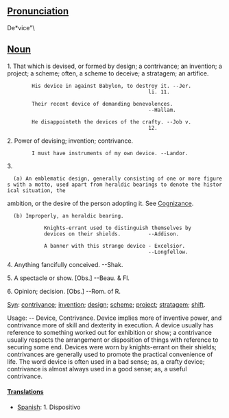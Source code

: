 ==[[Pronunciation]]==
De*vice"\

==[[Noun]]==

1. That which is devised, or formed by design; a contrivance; an invention; a project; a scheme; often, a scheme to deceive; a stratagem; an artifice.

         His device in against Babylon, to destroy it. --Jer.
                                               li. 11.

         Their recent device of demanding benevolences.
                                               --Hallam.

         He disappointeth the devices of the crafty. --Job v.
                                               12.

2. Power of devising; invention; contrivance.

         I must have instruments of my own device. --Landor.

3.
   (a) An emblematic design, generally consisting of one or more figures with a motto, used apart from heraldic bearings to denote the historical situation, the
ambition, or the desire of the person adopting it. See [[Cognizance]].
   (b) Improperly, an heraldic bearing.

             Knights-errant used to distinguish themselves by
             devices on their shields.         --Addison.

             A banner with this strange device - Excelsior.
                                               --Longfellow.

4. Anything fancifully conceived. --Shak.

5. A spectacle or show. [Obs.] --Beau. & Fl.

6. Opinion; decision. [Obs.] --Rom. of R.

[[Syn]]: [[contrivance]]; [[invention]]; [[design]]; [[scheme]]; [[project]]; [[stratagem]]; [[shift]].

Usage: -- Device, Contrivance. Device implies more of inventive power, and contrivance more of skill and dexterity in execution. A device usually has reference to something worked out for exhibition or show; a contrivance usually respects the arrangement or disposition of things with reference to securing some end. Devices were worn by knights-errant on their shields; contrivances are generally used to promote the practical convenience of life. The word device is often used in a bad sense; as, a crafty device; contrivance is almost always used in a good sense; as, a useful contrivance.

====[[Translation]]s====

*[[Spanish]]: 1. Dispositivo